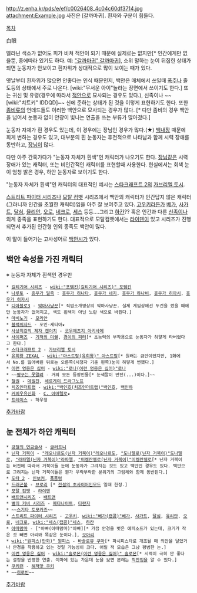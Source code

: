 http://z.enha.kr/pds/e/ef/c0026408_4c04c60df3714.jpg
attachment:Example.jpg
사진은 [갈까마귀]. 흰자와 구분이 힘들다.

[[목차]]

白眼

멜라닌 색소가 없어도 피가 비쳐 적안이 되기 때문에 실제로는 없지만[* 인간에게만 없을뿐, 종에따라 있기도 하다. 예: [["갈까마귀" 갈까마귀]]], 소위 말하는 눈이 뒤집힌 상태가 되면 눈동자가 안보이고 흰자위가 상대적으로 많이 보이는 때가 있다.

옛날부터 흰자위가 많으면 안좋다는 인식 때문인지, 백안은 매체에서 쓰일때 [[폭주]]나 졸도등의 상태에서 주로 나온다. [wiki:"무서운 아이"놀라는 장면에서 쓰이기도 한다.] 또는 귀신 및 유령(경우에 따라서 [[적안]]으로 묘사되는 경우도 있다.), 신족이나 ~~[wiki:"치트키" IDDQD]~~ 신에 준하는 상태가 된 것을 이렇게 표현하기도 한다. 또한 [[좀비]]류의 언데드들도 이러한 백안으로 묘사되는 경우가 많다. [* 다만 좀비의 경우 백안을 넘어서 눈동자 없이 안광이 빛나는 연출을 쓰는 부류가 많아졌다.]

눈동자 자체가 흰 경우도 있는데, 이 경우에는 장님인 경우가 많다.(★) [[백내장]] 때문에 희게 변하는 경우도 있고, 대부분의 흰 눈동자는 후천적으로 나타남과 함께 시력 장애를 동반하고, [[장님]]이 많다. 

다만 아주 간혹가다가 "눈동자 자체가 흰색"인 캐릭터가 나오기도 한다. [[장님]]같은 시력 장애가 있는 캐릭터, 또는 비인간적인 캐릭터를 표현할때 사용한다. 현실에서는 회색 눈이 엄청 밝은 경우, 하얀 눈동자로 보이기도 한다. 

"눈동자 자체가 흰색"인 캐릭터의 대표적인 예시는 [[스타크래프트 2]]의 [[가브리엘 토시]].

[[스트리트 파이터 시리즈]]나 [[모탈 컴뱃]] 시리즈에서 백안의 캐릭터가 인간답지 않은 캐릭터(그러니까 인간을 초월한 캐릭터)임을 아주 잘 보여주고 있다. [[고우키]]라든가 [[베가]], [[사가트]], [[달심]], [[율리안]], [[오로]], [[네크로]], [[세스]] 등등....그리고 [[하칸]]?? 혹은 인간과 다른 [[신족]]이나 외계 종족을 표현하기도 한다. 대표적으로 모탈컴뱃에서는 [[라이덴]]이 있고 시리즈가 진행되면서 추가된 인간형 인외 종족도 백안이 많다.

이 말이 들어가는 고사성어로 [[백안시]]가 있다.

== 백안 속성을 가진 캐릭터 ==
※ 눈동자 자체가 흰색인 경우만

 * [[길티기어 시리즈]] - [[wiki:"포템킨(길티기어 시리즈)" 포템킨]]
 * [[나루토]] - [[휴우가 일족]] : [[휴우가 히나타]], [[휴우가 네지]], [[휴우가 하나비]], [[휴우가 히아시]], [[휴우가 히자시]]
 * [[디아블로3]] - [[악마사냥꾼]][* 직업소개영상의 악마사냥꾼. 실제 게임상에선 두건을 썼을 때에만 눈동자가 없어지고, 색도 흰색이 아닌 노란 색으로 바뀐다.]
 * [[마비노기]] - [[모리안]]
 * [[블랙위자드]] - 포인-세티아★
 * [[사상최강의 제자 켄이치]] - [[코우에츠지 아키사메]]
 * [[사이퍼즈]] - [[기적의 미쉘]], [[경이의 피터]][* 초능력의 부작용으로 눈동자가 하얗게 타버렸다고 한다.]
 * [[스타크래프트 2]] - [[가브리엘 토시]] 
 * [[유희왕 ZEXAL]] - [[wiki:"아스트랄(유희왕)" 아스트랄]][* 원래는 금안이었지만, 1화에서 No.를 잃어버린 뒤로는 오른쪽(시청자 기준 왼쪽)눈이 하얗게 변했다.]
 * [[이런 영웅은 싫어]] - [[wiki:"로나(이런 영웅은 싫어)"로나]]
 * ~~[[짱구는 못말려]] - 거의 모든 등장인물[* 눈색깔이 반전(...)이다.]~~
 * [[철권]] - [[데빌진]], [[세르게이 드라그노프]]
 * [[치즈인더트랩]] - [[wiki:"백인호(치즈인더트랩)"백인호]], [[백인하]]
 * [[커피우유신화]] - [[C. 아마렐로]]★
 * [[트레이스(웹툰)|트레이스]] - 하우정

[[추가바람]]
 
== 눈 전체가 하얀 캐릭터 ==
 * [[강철의 연금술사]] - [[글러트니]]
 * [[닌자 거북이]] - [["레오나르도(닌자 거북이)"레오나르도]], [["도나텔로(닌자 거북이)"도나텔로]], [["라파엘(닌자 거북이)"라파엘]], [["미켈란젤로(닌자 거북이)"미켈란젤로]][* 닌자 거북이는 버전에 따라서 거북이들 눈에 눈동자가 그려지는 것도 있고 백안인 경우도 있다. 백안으로 그려지는 닌자 거북이들은 뭔가 우락부락한 분위기의 그림체와 함께 동반된다.]
 * [[도타 2]] - [[인보커]], [[폭풍령]]
 * [[드래곤볼]] - [[브로리]] [* [[전설의 초사이어인]]모드 일때 한정.]
 * [[모탈 컴뱃]] - [[라이덴]]
 * [[배트맨]]시리즈 - [[배트맨]]
 * [[별의 커비 시리즈]] - [[메타나이트]], [[타란자]]
 * ~~[[스기타 토모카즈]]~~
 * [[스트리트 파이터 시리즈]] - [[고우키]], [[wiki:"베가(캡콤)"베가]], [[사가트]], [[달심]], [[유리안]], [[오로]], [[네크로]], [[wiki:"세스(캡콤)"세스]], [[하칸]]
 * [[아따맘마]] - ["아빠(아따맘마)"아빠][* 가끔 안경을 벗은 에피소드가 있는데, 크기가 작은 것 빼면 아리와 똑같은 눈이다.], [[오아리]]
 * [[wiki:"원피스(만화)" 원피스]] - [[바솔로뮤 쿠마]][* 파시피스타로 개조될 때 의안을 달았거나 안경을 착용하고 있는 것일 가능성이 크다. 어릴 적 모습은 그냥 평범한 눈.]
 * [[이런 영웅은 싫어]] - [[wiki:"솔로몬(이런 영웅은 싫어)" 솔로몬]][* 시력이 극히 안 좋다는 설정을 반영한 연출. 이마에 있는 가운데 눈을 보면 본래는 [[적안]]임을 알 수 있다.]
 * [[쿠키런]] - [[해적맛 쿠키]]
 * ~~[[히로빈]]~~
[[추가바람]]

